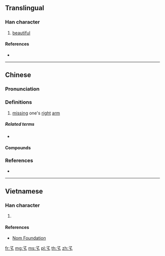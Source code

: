 {{also|孑|子}}
==Translingual==

===Han character===
{{Han char|rn=39|rad=子|as=00|sn=3|var=3|four=17400|canj=NNO}}

# [[beautiful]]

====References====
* {{Han ref|kx=0277.081|hdz=21008.020|uh=5B53|ud=23379|bh=A46E|bd=42094}}

----

==Chinese==
{{zh-forms}}

===Pronunciation===
{{zh-pron
|m=jué
|c=kyut3
|mc=y
|oc=y
|cat=a
}}

===Definitions===
{{zh-hanzi}}

# {{zh-obsolete}} [[missing]] one's [[right]] [[arm]]

=====Related terms=====
* {{zh-l|孒|missing one's left arm}}

====Compounds====
{{zh-der|孑孓}}

===References===
* {{R:twedu|A00984}}

----

==Vietnamese==

===Han character===
{{vi-hantu|[[quyết]]|rs=子00}}

# {{defn|lang=vi|sort=子00}}

====References====
* [http://nomfoundation.org/common/nom_details.php?codepoint=5b53 Nom Foundation]

[[fr:孓]]
[[mg:孓]]
[[ms:孓]]
[[pl:孓]]
[[th:孓]]
[[zh:孓]]
